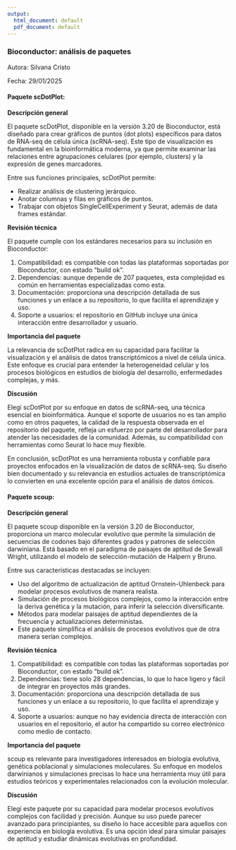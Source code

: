 ```yaml
---
output:
  html_document: default
  pdf_document: default
---
```

### **Bioconductor: análisis de paquetes**
Autora: Silvana Cristo

Fecha: 29/01/2025


#### **Paquete scDotPlot:**

**Descripción general**

El paquete scDotPlot, disponible en la versión 3.20 de Bioconductor, está diseñado para crear gráficos de puntos (dot plots) específicos para datos de RNA-seq de célula única (scRNA-seq). Este tipo de visualización es fundamental en la bioinformática moderna, ya que permite examinar las relaciones entre agrupaciones celulares (por ejemplo, clusters) y la expresión de genes marcadores.

Entre sus funciones principales, scDotPlot permite:

- Realizar análisis de clustering jerárquico.
- Anotar columnas y filas en gráficos de puntos.
- Trabajar con objetos SingleCellExperiment y Seurat, además de data frames estándar.

**Revisión técnica**

El paquete cumple con los estándares necesarios para su inclusión en Bioconductor:

1. Compatibilidad: es compatible con todas las plataformas soportadas por Bioconductor, con estado "build ok". 
2. Dependencias: aunque depende de 207 paquetes, esta complejidad es común en herramientas especializadas como esta.
3. Documentación: proporciona una descripción detallada de sus funciones y un enlace a su repositorio, lo que facilita el aprendizaje y uso.
4. Soporte a usuarios: el repositorio en GitHub incluye una única interacción entre desarrollador y usuario. 

**Importancia del paquete**

La relevancia de scDotPlot radica en su capacidad para facilitar la visualización y el análisis de datos transcriptómicos a nivel de célula única. Este enfoque es crucial para entender la heterogeneidad celular y los procesos biológicos en estudios de biología del desarrollo, enfermedades complejas, y más.

**Discusión**

Elegí scDotPlot por su enfoque en datos de scRNA-seq, una técnica esencial en bioinformática. Aunque el soporte de usuarios no es tan amplio como en otros paquetes, la calidad de la respuesta observada en el repositorio del paquete, refleja un esfuerzo por parte del desarrollador para atender las necesidades de la comunidad. Además, su compatibilidad con herramientas como Seurat lo hace muy flexible. 

En conclusión, scDotPlot es una herramienta robusta y confiable para proyectos enfocados en la visualización de datos de scRNA-seq. Su diseño bien documentado y su relevancia en estudios actuales de transcriptómica lo convierten en una excelente opción para el análisis de datos ómicos.



#### **Paquete scoup:**

**Descripción general**

El paquete scoup disponible en la versión 3.20 de Bioconductor, proporciona un marco molecular evolutivo que permite la simulación de secuencias de codones bajo diferentes grados y patrones de selección darwiniana. Está basado en el paradigma de paisajes de aptitud de Sewall Wright, utilizando el modelo de selección-mutación de Halpern y Bruno.

Entre sus características destacadas se incluyen:

- Uso del algoritmo de actualización de aptitud Ornstein-Uhlenbeck para modelar procesos evolutivos de manera realista.
- Simulación de procesos biológicos complejos, como la interacción entre la deriva genética y la mutación, para inferir la selección diversificante.
- Métodos para modelar paisajes de aptitud dependientes de la frecuencia y actualizaciones deterministas.
- Este paquete simplifica el análisis de procesos evolutivos que de otra manera serían complejos.

**Revisión técnica**

1. Compatibilidad: es compatible con todas las plataformas soportadas por Bioconductor, con estado "build ok".
2. Dependencias: tiene solo 28 dependencias, lo que lo hace ligero y fácil de integrar en proyectos más grandes.
3. Documentación: proporciona una descripción detallada de sus funciones y un enlace a su repositorio, lo que facilita el aprendizaje y uso.
4. Soporte a usuarios: aunque no hay evidencia directa de interacción con usuarios en el repositorio, el autor ha compartido su correo electrónico como medio de contacto.

**Importancia del paquete**

scoup es relevante para investigadores interesados en biología evolutiva, genética poblacional y simulaciones moleculares. Su enfoque en modelos darwinianos y simulaciones precisas lo hace una herramienta muy útil para estudios teóricos y experimentales relacionados con la evolución molecular.

**Discusión**

Elegí este paquete por su capacidad para modelar procesos evolutivos complejos con facilidad y precisión. Aunque su uso puede parecer avanzado para principiantes, su diseño lo hace accesible para aquellos con experiencia en biología evolutiva. Es una opción ideal para simular paisajes de aptitud y estudiar dinámicas evolutivas en profundidad.

